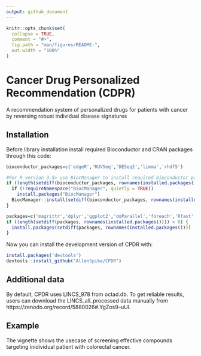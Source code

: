 ```yaml
---
output: github_document
---
```


<!-- README.md is generated from README.Rmd. Please edit that file -->

```r
knitr::opts_chunk$set(
  collapse = TRUE,
  comment = "#>",
  fig.path = "man/figures/README-",
  out.width = "100%"
)
```

# Cancer Drug Personalized Recommendation (CDPR)

<!-- badges: start -->
<!-- badges: end -->

A recommendation system of personalized drugs for patients with cancer by reversing robust individual disease signatures

## Installation

Before library installation install required Bioconductor and CRAN packages through this code:

``` r
bioconductor_packages=c('edgeR','RUVSeq','DESeq2','limma','rhdf5')

#For R version 3.5> use BiocManager to install required bioconductor packages: 
if (length(setdiff(bioconductor_packages, rownames(installed.packages()))) > 0) {
  if (!requireNamespace("BiocManager", quietly = TRUE))
    install.packages("BiocManager")
  BiocManager::install(setdiff(bioconductor_packages, rownames(installed.packages())))
}

packages=c('magrittr','dplyr','ggplot2','doParallel','foreach','Rfast','data.table')
if (length(setdiff(packages, rownames(installed.packages()))) > 0) {
  install.packages(setdiff(packages, rownames(installed.packages())))  
}

```
Now you can install the development version of CPDR  with:

``` r
install.packages('devtools')
devtools::install_github("AllenSpike/CPDR")

```
## Additional data
By default, CPDR uses LINCS_978 from octad.db. To get reliable results, users can download the LINCS_all_processed data manually from https://zenodo.org/record/5880026#.YgZos9--uUl.

## Example
The vignette shows the usecase of screening effective compounds targeting inidividual patient with colorectal cancer.
